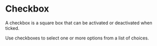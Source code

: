 

<Meta of={Button} />

# Checkbox

A checkbox is a square box that can be activated or deactivated when ticked. 

Use checkboxes to select one or more options from a list of choices.

<Canvas of={Button.Primary} />
